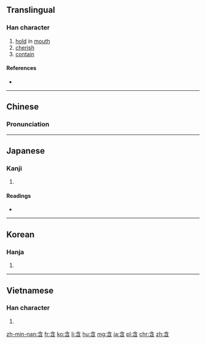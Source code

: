 ==Translingual==

===Han character===
{{Han char|rn=30|rad=口|as=04|sn=7|four=8060<sub>2</sub>|canj=人戈弓口 (OINR)|ids=⿱[[今]][[口]]}}

# [[hold]] in [[mouth]]
# [[cherish]]
# [[contain]]

====References====
* {{Han ref|kx=0178.140|dkj=03350|dj=0395.190|hdz=10592.010|uh=542B|ud=21547|bh=A774|bd=42868}}

----

==Chinese==
{{zh-forms}}

===Pronunciation===
{{zh-pron
|m=hán
|c=ham4
|h=pfs=hàm
|mn=hâm/kâm/kâⁿ
|mc=y
|oc=y
|ma=
|cat=v
}}

----

==Japanese==

===Kanji===
{{ja-kanji|grade=c|rs=口04}}

# {{defn|lang=ja|sort=口04}}

====Readings====
* {{ja-readings|goon=[[ごん]] (gon)|kanon=[[かん]] (kan)|kanyoon=[[がん]] (gan)|kun=[[ふくむ]] (fukumu), [[ふくめる]] (fukumeru)}}

----

==Korean==

===Hanja===
{{ko-hanja|hangeul=함|rv=ham|mr=ham}}

# {{defn|lang=ko|sort=口04}}

----

==Vietnamese==

===Han character===
{{vi-hantu|hàm|rs=口04}}

# {{defn|lang=vi|sort=口04}}

[[zh-min-nan:含]]
[[fr:含]]
[[ko:含]]
[[li:含]]
[[hu:含]]
[[mg:含]]
[[ja:含]]
[[pl:含]]
[[chr:含]]
[[zh:含]]